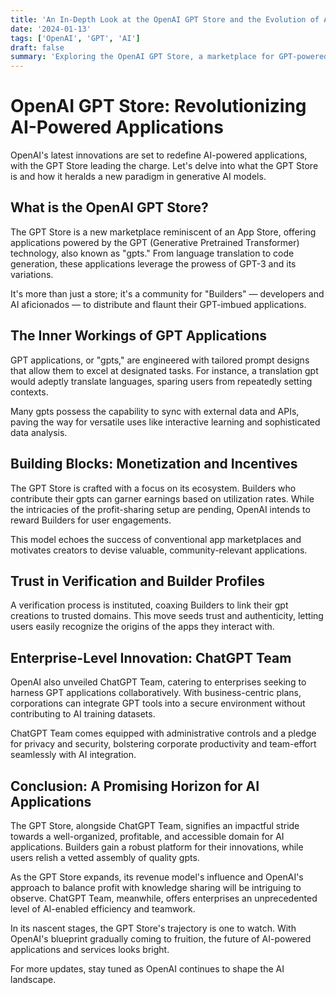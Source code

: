 ```yaml
---
title: 'An In-Depth Look at the OpenAI GPT Store and the Evolution of AI-Powered Applications'
date: '2024-01-13'
tags: ['OpenAI', 'GPT', 'AI']
draft: false
summary: 'Exploring the OpenAI GPT Store, a marketplace for GPT-powered applications, and how it's shaping the future of AI-powered applications.'
---
```


# OpenAI GPT Store: Revolutionizing AI-Powered Applications

OpenAI's latest innovations are set to redefine AI-powered applications, with the GPT Store leading the charge. Let's delve into what the GPT Store is and how it heralds a new paradigm in generative AI models.

## What is the OpenAI GPT Store?

The GPT Store is a new marketplace reminiscent of an App Store, offering applications powered by the GPT (Generative Pretrained Transformer) technology, also known as "gpts." From language translation to code generation, these applications leverage the prowess of GPT-3 and its variations.

It's more than just a store; it's a community for "Builders" — developers and AI aficionados — to distribute and flaunt their GPT-imbued applications.

## The Inner Workings of GPT Applications

GPT applications, or "gpts," are engineered with tailored prompt designs that allow them to excel at designated tasks. For instance, a translation gpt would adeptly translate languages, sparing users from repeatedly setting contexts.

Many gpts possess the capability to sync with external data and APIs, paving the way for versatile uses like interactive learning and sophisticated data analysis.

## Building Blocks: Monetization and Incentives

The GPT Store is crafted with a focus on its ecosystem. Builders who contribute their gpts can garner earnings based on utilization rates. While the intricacies of the profit-sharing setup are pending, OpenAI intends to reward Builders for user engagements.

This model echoes the success of conventional app marketplaces and motivates creators to devise valuable, community-relevant applications.

## Trust in Verification and Builder Profiles

A verification process is instituted, coaxing Builders to link their gpt creations to trusted domains. This move seeds trust and authenticity, letting users easily recognize the origins of the apps they interact with.

## Enterprise-Level Innovation: ChatGPT Team

OpenAI also unveiled ChatGPT Team, catering to enterprises seeking to harness GPT applications collaboratively. With business-centric plans, corporations can integrate GPT tools into a secure environment without contributing to AI training datasets.

ChatGPT Team comes equipped with administrative controls and a pledge for privacy and security, bolstering corporate productivity and team-effort seamlessly with AI integration.

## Conclusion: A Promising Horizon for AI Applications

The GPT Store, alongside ChatGPT Team, signifies an impactful stride towards a well-organized, profitable, and accessible domain for AI applications. Builders gain a robust platform for their innovations, while users relish a vetted assembly of quality gpts.

As the GPT Store expands, its revenue model's influence and OpenAI's approach to balance profit with knowledge sharing will be intriguing to observe. ChatGPT Team, meanwhile, offers enterprises an unprecedented level of AI-enabled efficiency and teamwork.

In its nascent stages, the GPT Store's trajectory is one to watch. With OpenAI's blueprint gradually coming to fruition, the future of AI-powered applications and services looks bright.

For more updates, stay tuned as OpenAI continues to shape the AI landscape.
